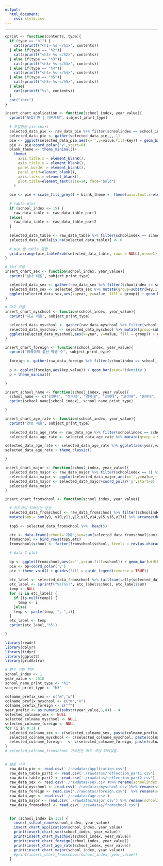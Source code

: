 ```yaml
---
output:
  html_document:
    css: style.css
---
```

------


```r
cprint <- function(contents, type){
  if (type == "h1") {
    cat(sprintf("<h1> %s </h1>", contents))  
  } else if(type == "h2"){
    cat(sprintf("<h2> %s </h2>", contents))  
  } else if(type == "h3"){
    cat(sprintf("<h3> %s </h3>", contents))  
  } else if(type == "h4"){
    cat(sprintf("<h4> %s </h4>", contents))  
  } else if(type == "h5"){
    cat(sprintf("<h5> %s </h5>", contents))  
  } else{
    cat(sprintf("%s", contents))  
  }
  cat("<hr>")
}

insert_chart_application <- function(school_index, year_value){
  cprint("모집인원 | 기본계획", subject_print_type)
  
  # 모집인원 pie chart
  selected_data_pie <- raw_data_pie %>% filter(schoolindex == school_index & year == year_value)
  selected_data_pie <- gather(selected_data_pie,,,-1)
  pie <- ggplot(selected_data_pie,aes(x='',y=value,fill=key)) + geom_bar(width = 1, stat = 'identity')
  pie <- pie+coord_polar('y',start=0)
  blank_theme <- theme_minimal()+
    theme(
      axis.title.x = element_blank(),
      axis.title.y = element_blank(),
      panel.border = element_blank(),
      panel.grid=element_blank(),
      axis.ticks = element_blank(),
      plot.title=element_text(size=14, face="bold")
    )
  
  pie <- pie + scale_fill_grey() + blank_theme +  theme(axis.text.x=element_blank())
  
  # table plot
  if (school_index <= 15) {
    raw_data_table <- raw_data_table_part1
  }else{
    raw_data_table <- raw_data_table_part2
  }
  
  selected_data_table <- raw_data_table %>% filter(schoolindex == school_index & year == year_value) %>%   select(level,leet,gpa,lang,doc,essay,interview,sum)
  selected_data_table[is.na(selected_data_table)] <- 0
  
  # pie 랑 table 결합 
  grid.arrange(pie,tableGrob(selected_data_table, rows = NULL),nrow=1)
}

# 남녀 비율
insert_chart_sex <- function(school_index, year_value){
  cprint("남녀 비율", subject_print_type)

  selected_data_sex <- gather(raw_data_sex %>% filter(schoolindex == school_index) %>% select(selected_colname_sex))
  selected_data_sex <- selected_data_sex %>% mutate(group=substr(key,1,1),year=substr(key,2,3))
  ggplot(selected_data_sex,aes(x=year, y=value, fill = group)) + geom_bar(stat='identity', position = 'dodge')
}

# 자교 비율
insert_chart_myschool <- function(school_index, year_value){
  cprint("자교 비율", subject_print_type)

  selected_data_myschool <- gather(raw_data_myschool %>% filter(schoolindex == school_index) %>% select(selected_colname_myschool))
  selected_data_myschool <- selected_data_myschool %>% mutate(group=substr(key,1,1),year=substr(key,2,3))
  ggplot(selected_data_myschool,aes(x=year, y=value, fill = group)) + geom_bar(stat='identity', position = 'dodge')
}

insert_chart_foreign <- function(school_index, year_value){
  cprint("외국대학 출신 학생 수", subject_print_type)
  
  foreign <- gather(raw_data_foreign %>% filter(schoolindex == school_index) %>% select(selected_colname_foreign))
  
  p <- ggplot(foreign,aes(key,value)) + geom_bar(stat='identity')
  p + theme_minimal()

}

insert_school_name <- function(school_index, year_value){
  school_name <- c("강원대", "건국대", "경북대", "경희대", "고려대", "동아대", "부산대", "서강대", "서울대", "서울시립대", "성균관대", "아주대", "연세대", "영남대", "원광대", "이화여대", "인하대", "전남대", "전북대", "제주대", "중앙대", "충남대", "충북대", "한국외대", "한양대")
  cprint(school_name[school_index], school_name_print_type)

}

insert_chart_age_rate <- function(school_index, year_value){
  cprint("연령 비율", subject_print_type)
  
  selected_data_age_rate <- raw_data_age %>% filter(schoolindex == school_index) %>% select(ends_with('14'),ends_with('15'),ends_with('16'),ends_with('17')) %>% gather()
  selected_data_age_rate <- selected_data_age_rate %>% mutate(group = substr(key,1,1),year = substr(key,2,3))

selected_data_age_rate <- selected_data_age_rate %>% ggplot(aes(year,value,fill=group)) + geom_bar(stat = 'identity')
selected_data_age_rate + theme_classic()

}

insert_chart_major <- function(school_index, year_value){
  selected_data_major <- raw_data_major %>% filter(schoolindex == 1) %>% select(law,human,nature) %>% gather()
  selected_data_major <- ggplot(selected_data_major,aes(x='',y=value,fill=key)) + geom_bar(width = 1, stat = 'identity')
  selected_data_major <- selected_data_major+coord_polar('y',start=0)
  selected_data_major
}

insert_chart_fromschool <- function(school_index, year_value){

  # 하드코딩 되어있는 부분
  selected_data_fromschool <- raw_data_fromschool %>% filter(schoolindex==school_index) %>% group_by(school) %>%
  mutate(sum = sum(y9, y10,y11,y12,y13,y14,y15,y16,y17)) %>% arrange(desc(sum)) %>% distinct(school,sum)
  
  top5 <- selected_data_fromschool %>%  head(5)

  etc <- data.frame(school='기타',sum=sum(selected_data_fromschool$sum)-sum(top5$sum))
  fromschool <- bind_rows(top5,etc)
  fromschool$school <- factor(fromschool$school, levels = rev(as.character(fromschool$school)))

  # data 2 plot
  
  bp <- ggplot(fromschool,aes(x='',y=sum,fill=school)) + geom_bar(width = 1, size = 1, color = 'white', stat = 'identity')
  pie <- bp+coord_polar('y')
  pie + theme_void() + guides(fill = guide_legend(reverse = TRUE))
  
  etc_label <- selected_data_fromschool %>% tail(sum(tally(selected_data_fromschool)$n)-5)
  etc_label <- sprintf("%s(%s)", etc_label$school, etc_label$sum)
  temp <- NULL
  for (i in etc_label) {
    if (is.null(temp)) {
      temp <- i
    }else{
    temp <- paste(temp, ", ",i)}
  }
  etc_label <- temp
  cprint(etc_label,'h5')

}

```

```r
library(readr)
library(dplyr)
library(tidyr)
library(ggplot2)
library(gridExtra)

# 변수 선언 부분
school_index <- 1
year_value <- 2018
school_name_print_type <- "h1"
subject_print_type <- "h3"

colname_prefix_sex <- c("m","w")
colname_prefix_myschool <- c("m","o")
colname_prefix_foreign <- c("f")
year_prefix <- as.numeric(substr(year_value,3,4)) - 4
selected_colname_sex <- NULL
selected_colname_myschool <- NULL
selected_colname_foreign <- NULL
for (i in 0:3) {
  selected_colname_sex <- c(selected_colname_sex, paste(colname_prefix_sex,year_prefix+i, sep=""))
  selected_colname_myschool <- c(selected_colname_myschool, paste(colname_prefix_myschool,year_prefix+i, sep=""))
  selected_colname_foreign   <- c(selected_colname_foreign, paste(colname_prefix_foreign,year_prefix+i, sep=""))
}
# selected_colname_fromschool 이부분은 하드 코딩 되어있음.

  
# 본문 시작
  raw_data_pie <- read.csv('./rawdatas/application.csv')
  raw_data_table_part1 <- read.csv('./rawdatas/reflection_part1.csv')
  raw_data_table_part2 <- read.csv('./rawdatas/reflection_part2.csv')
  raw_data_sex <- read.csv('./rawdatas/sex.csv')%>% rename(schoolindex = 癤퓋choolindex)
  raw_data_myschool <- read.csv('./rawdatas/myschool.csv')%>% rename(schoolindex = 癤퓋choolindex)
  raw_data_foreign <- read.csv('./rawdatas/foreign.csv')  %>% rename(schoolindex = 癤퓋choolindex)
  raw_data_age <- read.csv('./rawdatas/age.csv')
  raw_data_major <- read.csv('./rawdatas/major.csv') %>% rename(schoolindex = 癤퓋choolindex)
  raw_data_fromschool <- read_csv('./rawdatas/fromschool.csv')

  
  for (school_index in 1:2) {
    insert_school_name(school_index, year_value)
    insert_chart_application(school_index, year_value)
    print(insert_chart_sex(school_index, year_value))
    print(insert_chart_myschool(school_index, year_value))
    print(insert_chart_foreign(school_index, year_value))
    print(insert_chart_age_rate(school_index, year_value))
    print(insert_chart_major(school_index, year_value))
    #print(insert_chart_fromschool(school_index, year_value))
  }
  
  
```

